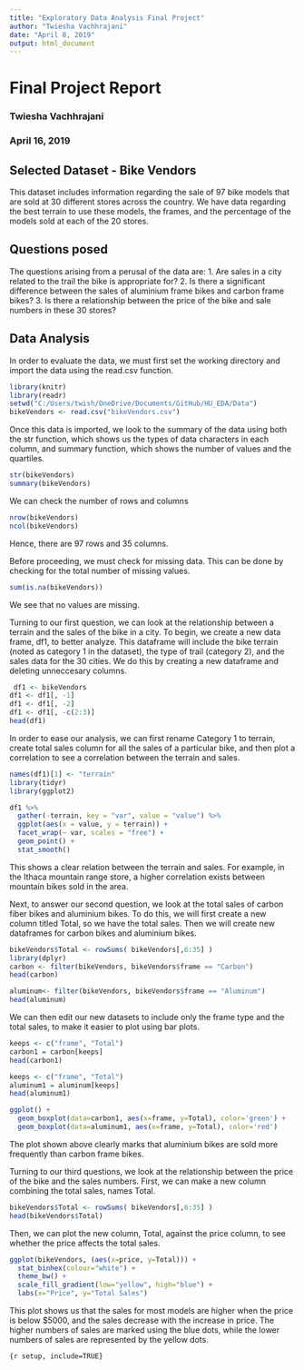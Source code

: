```yaml
---
title: "Exploratory Data Analysis Final Project"
author: "Twiesha Vachhrajani"
date: "April 8, 2019"
output: html_document
---
```


# Final Project Report
### Twiesha Vachhrajani
### April 16, 2019

## Selected Dataset - Bike Vendors

This dataset includes information regarding the sale of 97 bike models that are sold at 30 different stores across the country. We have data regarding the best terrain to use these models, the frames, and the percentage of the models sold at each of the 20 stores. 

## Questions posed

The questions arising from a perusal of the data are:
1. Are sales in a city related to the trail the bike is appropriate for?
2. Is there a significant difference between the sales of aluminium frame bikes and carbon frame bikes?
3. Is there a relationship between the price of the bike and sale numbers in these 30 stores?

## Data Analysis

In order to evaluate the data, we must first set the working directory and import the data using the read.csv function.

```r
library(knitr)
library(readr)
setwd("C:/Users/twish/OneDrive/Documents/GitHub/HU_EDA/Data")
bikeVendors <- read.csv("bikeVendors.csv")
```

Once this data is imported, we look to the summary of the data using both the str function, which shows us the types of data characters in each column, and summary function, which shows the number of values and the quartiles.

```r
str(bikeVendors)
summary(bikeVendors)
```

We can check the number of rows and columns

```r
nrow(bikeVendors)
ncol(bikeVendors)
```
Hence, there are 97 rows and 35 columns. 

Before proceeding, we must check for missing data. This can be done by checking for the total number of missing values.

```r
sum(is.na(bikeVendors))
```

We see that no values are missing. 

Turning to our first question, we can look at the relationship between a  terrain and the sales of the bike in a city. To begin, we create a new data frame, df1, to better analyze. This dataframe will include the bike terrain (noted as category 1 in the dataset), the type of trail (category 2), and the sales data for the 30 cities. We do this by creating a new dataframe and deleting unneccesary columns.

```r
 df1 <- bikeVendors
df1 <- df1[, -1] 
df1 <- df1[, -2]
df1 <- df1[, -c(2:3)]
head(df1)
```

In order to ease our analysis, we can first rename Category 1 to terrain, create total sales column for all the sales of a particular bike, and then plot a correlation to see a correlation between the terrain and sales.

```r
names(df1)[1] <- "terrain"
library(tidyr)
library(ggplot2)

df1 %>%
  gather(-terrain, key = "var", value = "value") %>% 
  ggplot(aes(x = value, y = terrain)) +
  facet_wrap(~ var, scales = "free") +
  geom_point() +
  stat_smooth()
```

This shows a clear relation between the terrain and sales. For example, in the Ithaca mountain range store, a higher correlation exists between mountain bikes sold in the area.

Next, to answer our second question, we look at the total sales of carbon fiber bikes and aluminium bikes. To do this, we will first create a new column titled Total, so we have the total sales. Then we will create new dataframes for carbon bikes and aluminium bikes.

```r
bikeVendors$Total <- rowSums( bikeVendors[,6:35] )
library(dplyr)
carbon <- filter(bikeVendors, bikeVendors$frame == "Carbon")
head(carbon)

aluminum<- filter(bikeVendors, bikeVendors$frame == "Aluminum")
head(aluminum)
```

We can then edit our new datasets to include only the frame type and the total sales, to make it easier to plot using bar plots.

``` r
keeps <- c("frame", "Total")
carbon1 = carbon[keeps]
head(carbon1)

keeps <- c("frame", "Total")
aluminum1 = aluminum[keeps]
head(aluminum1)

ggplot() + 
  geom_boxplot(data=carbon1, aes(x=frame, y=Total), color='green') + 
  geom_boxplot(data=aluminum1, aes(x=frame, y=Total), color='red')
```

The plot shown above clearly marks that aluminium bikes are sold more frequently than carbon frame bikes.

Turning to our third questions, we look at the relationship between the price of the bike and the sales numbers. First, we can make a new column combining the total sales, names Total.

```r
bikeVendors$Total <- rowSums( bikeVendors[,6:35] )
head(bikeVendors$Total)
```


Then, we can plot the new column, Total, against the price column, to see whether the price affects the total sales.

```r
ggplot(bikeVendors, (aes(x=price, y=Total))) +
  stat_binhex(colour="white") +
  theme_bw() +
  scale_fill_gradient(low="yellow", high="blue") +
  labs(x="Price", y="Total Sales")
```

This plot shows us that the sales for most models are higher when the price is below $5000, and the sales decrease with the increase in price. The higher numbers of sales are marked using the blue dots, while the lower numbers of sales are represented by the yellow dots.

```{r setup, include=TRUE}```
